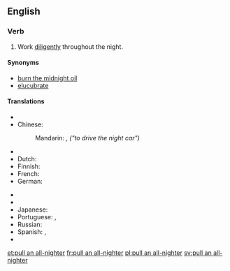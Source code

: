 ==English==

===Verb===
{{en-verb|head=[[pull]] [[an]] [[all-nighter]]|pulls an all-nighter|pulling an all-nighter|pulled an all-nighter}}

# {{context|idiomatic|informal|lang=en}} Work [[diligently]] throughout the night.

====Synonyms====
* [[burn the midnight oil]]
* [[elucubrate]]

====Translations====
{{trans-top|work throughout the night}}
* {{trreq|ar}}
* Chinese:
*: Mandarin: {{t-|cmn|開夜車|sc=Hani}}, {{t-|cmn|开夜车|tr=kāi yèchē|sc=Hani}} ''("to drive the night car")''
* {{trreq|cs}}
* Dutch: {{t-|nl|'t nachtje doordoen|m}}
* Finnish: {{t-|fi|valvoa yötä myöten}}
* French: {{t-|fr|passer une nuit blanche à travailler}}
* German: {{qualifier|literally "to work on a night shift"}} {{t-|de|eine Nachtschicht einlegen}}
{{trans-mid}}
* {{trreq|hu}}
* {{trreq|it}}
* Japanese: {{t|ja|徹夜|tr=てつやする, tetsuya suru|alt=徹夜する|sc=Jpan}}
* Portuguese: {{t+|pt|passar a noite em claro}}, {{t-|pt|virar a noite}}
* Russian: {{t|ru|трудиться всю ночь напролёт|tr=trudítʹsja vsju nočʹ naproljót|sc=Cyrl}}
* Spanish: {{t+|es|trasnochar}}, {{t-|es|pasar la noche en claro}}
* {{trreq|sv}}
{{trans-bottom}}

[[et:pull an all-nighter]]
[[fr:pull an all-nighter]]
[[pl:pull an all-nighter]]
[[sv:pull an all-nighter]]